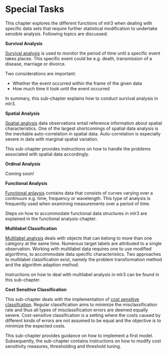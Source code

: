 # Special Tasks {#special-tasks}

This chapter explores the different functions of mlr3 when dealing with specific data sets that require further statistical modification to undertake sensible analysis.
Following topics are discussed: 

**Survival Analysis**

[Survival analysis](#survivial) is used to monitor the period of time until a specific event takes places.
This specific event could be e.g. death, transmission of a disease, marriage or divorce.

Two considerations are important:

* Whether the event occurred within the frame of the given data
* How much time it took until the event occurred

In summary, this sub-chapter explains how to conduct survival analysis in mlr3.

**Spatial Analysis**

[Spatial analysis](#spatial) data observations entail reference information about spatial characteristics.
One of the largest shortcomings of spatial data analysis is the inevitable auto-correlation in spatial data.
Auto-correlation is especially severe in data with marginal spatial variation.

This sub-chapter provides instructions on how to handle the problems associated with spatial data accordingly.

**Ordinal Analysis**

Coming soon!

**Functional Analysis**

[Functional anlaysis](#functional) contains data that consists of curves varying over a continuum e.g. time, frequency or wavelength.
This type of analysis is frequently used when examining measurements over a period of time.

Steps on how to accommodate functional data structures in mlr3 are explained in the functional analysis-chapter.

**Multilabel Classification**

[Multilabel analysis](#multilabel) deals with objects that can belong to more than one category at the same time.
Numerous target labels are attributed to a single observation.
Working with multilabel data requires one to use modified algorithms, to accommodate data specific characteristics.
Two approaches to multilabel classification exist, namely the problem transformation method and the algorithm adaption method.

Instructions on how to deal with multilabel analysis in mlr3 can be found in this sub-chapter.

**Cost Sensitive Classification**

This sub-chapter deals with the implementation of [cost sensitive classifcation](#cost-sens).
Regular classification aims to minimize the misclassification rate and thus all types of misclassification errors are deemed equally severe.
Cost-sensitive classification is a setting where the costs caused by different kinds of errors are not assumed to be equal and the objective is to minimize the expected costs.

This sub-chapter provides guidance on how to implement a first model.
Subsequently, the sub-chapter contains instructions on how to modify cost sensitivity measures, thresholding and threshold tuning.
